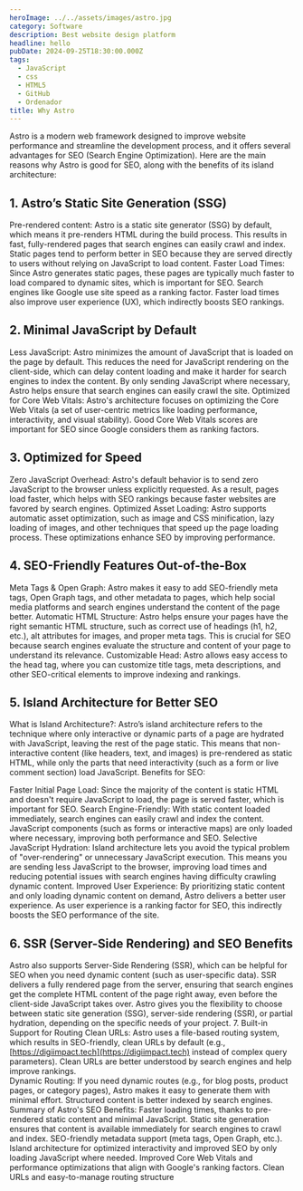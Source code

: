 ```yaml
---
heroImage: ../../assets/images/astro.jpg
category: Software
description: Best website design platform
headline: hello
pubDate: 2024-09-25T18:30:00.000Z
tags:
  - JavaScript
  - css
  - HTML5
  - GitHub
  - Ordenador
title: Why Astro
---
```


Astro is a modern web framework designed to improve website performance and streamline the development process, and it offers several advantages for SEO (Search Engine Optimization). Here are the main reasons why Astro is good for SEO, along with the benefits of its island architecture:

## 1. Astro’s Static Site Generation (SSG)

Pre-rendered content: Astro is a static site generator (SSG) by default, which means it pre-renders HTML during the build process. This results in fast, fully-rendered pages that search engines can easily crawl and index. Static pages tend to perform better in SEO because they are served directly to users without relying on JavaScript to load content.
Faster Load Times: Since Astro generates static pages, these pages are typically much faster to load compared to dynamic sites, which is important for SEO. Search engines like Google use site speed as a ranking factor. Faster load times also improve user experience (UX), which indirectly boosts SEO rankings.

## 2. Minimal JavaScript by Default

Less JavaScript: Astro minimizes the amount of JavaScript that is loaded on the page by default. This reduces the need for JavaScript rendering on the client-side, which can delay content loading and make it harder for search engines to index the content. By only sending JavaScript where necessary, Astro helps ensure that search engines can easily crawl the site.
Optimized for Core Web Vitals: Astro's architecture focuses on optimizing the Core Web Vitals (a set of user-centric metrics like loading performance, interactivity, and visual stability). Good Core Web Vitals scores are important for SEO since Google considers them as ranking factors.

## 3. Optimized for Speed

Zero JavaScript Overhead: Astro's default behavior is to send zero JavaScript to the browser unless explicitly requested. As a result, pages load faster, which helps with SEO rankings because faster websites are favored by search engines.
Optimized Asset Loading: Astro supports automatic asset optimization, such as image and CSS minification, lazy loading of images, and other techniques that speed up the page loading process. These optimizations enhance SEO by improving performance.

## 4. SEO-Friendly Features Out-of-the-Box

Meta Tags & Open Graph: Astro makes it easy to add SEO-friendly meta tags, Open Graph tags, and other metadata to pages, which help social media platforms and search engines understand the content of the page better.
Automatic HTML Structure: Astro helps ensure your pages have the right semantic HTML structure, such as correct use of headings (h1, h2, etc.), alt attributes for images, and proper meta tags. This is crucial for SEO because search engines evaluate the structure and content of your page to understand its relevance.
Customizable Head: Astro allows easy access to the head tag, where you can customize title tags, meta descriptions, and other SEO-critical elements to improve indexing and rankings.

## 5. Island Architecture for Better SEO

What is Island Architecture?: Astro’s island architecture refers to the technique where only interactive or dynamic parts of a page are hydrated with JavaScript, leaving the rest of the page static. This means that non-interactive content (like headers, text, and images) is pre-rendered as static HTML, while only the parts that need interactivity (such as a form or live comment section) load JavaScript.
Benefits for SEO:

Faster Initial Page Load: Since the majority of the content is static HTML and doesn't require JavaScript to load, the page is served faster, which is important for SEO.
Search Engine-Friendly: With static content loaded immediately, search engines can easily crawl and index the content. JavaScript components (such as forms or interactive maps) are only loaded where necessary, improving both performance and SEO.
Selective JavaScript Hydration: Island architecture lets you avoid the typical problem of "over-rendering" or unnecessary JavaScript execution. This means you are sending less JavaScript to the browser, improving load times and reducing potential issues with search engines having difficulty crawling dynamic content.
Improved User Experience: By prioritizing static content and only loading dynamic content on demand, Astro delivers a better user experience. As user experience is a ranking factor for SEO, this indirectly boosts the SEO performance of the site.

## 6. SSR (Server-Side Rendering) and SEO Benefits

Astro also supports Server-Side Rendering (SSR), which can be helpful for SEO when you need dynamic content (such as user-specific data). SSR delivers a fully rendered page from the server, ensuring that search engines get the complete HTML content of the page right away, even before the client-side JavaScript takes over.
Astro gives you the flexibility to choose between static site generation (SSG), server-side rendering (SSR), or partial hydration, depending on the specific needs of your project.
7\. Built-in Support for Routing
Clean URLs: Astro uses a file-based routing system, which results in SEO-friendly, clean URLs by default (e.g., [https://digiimpact.tech](https://digiimpact.tech) instead of complex query parameters). Clean URLs are better understood by search engines and help improve rankings.<br />
Dynamic Routing: If you need dynamic routes (e.g., for blog posts, product pages, or category pages), Astro makes it easy to generate them with minimal effort. Structured content is better indexed by search engines.<br />
Summary of Astro's SEO Benefits:
Faster loading times, thanks to pre-rendered static content and minimal JavaScript.
Static site generation ensures that content is available immediately for search engines to crawl and index.
SEO-friendly metadata support (meta tags, Open Graph, etc.).
Island architecture for optimized interactivity and improved SEO by only loading JavaScript where needed.
Improved Core Web Vitals and performance optimizations that align with Google's ranking factors.
Clean URLs and easy-to-manage routing structure
